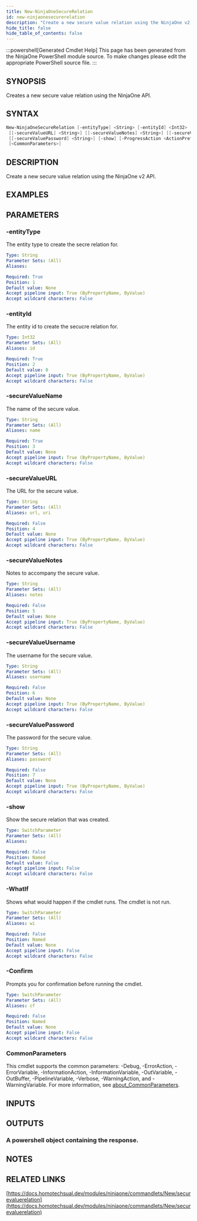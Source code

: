```yaml
---
title: New-NinjaOneSecureRelation
id: new-ninjaonesecurerelation
description: "Create a new secure value relation using the NinjaOne v2 API."
hide_title: false
hide_table_of_contents: false
---
```


:::powershell[Generated Cmdlet Help]
This page has been generated from the NinjaOne PowerShell module source. To make changes please edit the appropriate PowerShell source file.
:::

## SYNOPSIS

Creates a new secure value relation using the NinjaOne API.

## SYNTAX

```powershell
New-NinjaOneSecureRelation [-entityType] <String> [-entityId] <Int32> [-secureValueName] <String>
 [[-secureValueURL] <String>] [[-secureValueNotes] <String>] [[-secureValueUsername] <String>]
 [[-secureValuePassword] <String>] [-show] [-ProgressAction <ActionPreference>] [-WhatIf] [-Confirm]
 [<CommonParameters>]
```

## DESCRIPTION

Create a new secure value relation using the NinjaOne v2 API.

## EXAMPLES

## PARAMETERS

### -entityType

The entity type to create the secre relation for.

```yaml
Type: String
Parameter Sets: (All)
Aliases:

Required: True
Position: 1
Default value: None
Accept pipeline input: True (ByPropertyName, ByValue)
Accept wildcard characters: False
```

### -entityId

The entity id to create the secucre relation for.

```yaml
Type: Int32
Parameter Sets: (All)
Aliases: id

Required: True
Position: 2
Default value: 0
Accept pipeline input: True (ByPropertyName, ByValue)
Accept wildcard characters: False
```

### -secureValueName

The name of the secure value.

```yaml
Type: String
Parameter Sets: (All)
Aliases: name

Required: True
Position: 3
Default value: None
Accept pipeline input: True (ByPropertyName, ByValue)
Accept wildcard characters: False
```

### -secureValueURL

The URL for the secure value.

```yaml
Type: String
Parameter Sets: (All)
Aliases: url, uri

Required: False
Position: 4
Default value: None
Accept pipeline input: True (ByPropertyName, ByValue)
Accept wildcard characters: False
```

### -secureValueNotes

Notes to accompany the secure value.

```yaml
Type: String
Parameter Sets: (All)
Aliases: notes

Required: False
Position: 5
Default value: None
Accept pipeline input: True (ByPropertyName, ByValue)
Accept wildcard characters: False
```

### -secureValueUsername

The username for the secure value.

```yaml
Type: String
Parameter Sets: (All)
Aliases: username

Required: False
Position: 6
Default value: None
Accept pipeline input: True (ByPropertyName, ByValue)
Accept wildcard characters: False
```

### -secureValuePassword

The password for the secure value.

```yaml
Type: String
Parameter Sets: (All)
Aliases: password

Required: False
Position: 7
Default value: None
Accept pipeline input: True (ByPropertyName, ByValue)
Accept wildcard characters: False
```

### -show

Show the secure relation that was created.

```yaml
Type: SwitchParameter
Parameter Sets: (All)
Aliases:

Required: False
Position: Named
Default value: False
Accept pipeline input: False
Accept wildcard characters: False
```

### -WhatIf

Shows what would happen if the cmdlet runs.
The cmdlet is not run.

```yaml
Type: SwitchParameter
Parameter Sets: (All)
Aliases: wi

Required: False
Position: Named
Default value: None
Accept pipeline input: False
Accept wildcard characters: False
```

### -Confirm

Prompts you for confirmation before running the cmdlet.

```yaml
Type: SwitchParameter
Parameter Sets: (All)
Aliases: cf

Required: False
Position: Named
Default value: None
Accept pipeline input: False
Accept wildcard characters: False
```

### CommonParameters

This cmdlet supports the common parameters: -Debug, -ErrorAction, -ErrorVariable, -InformationAction, -InformationVariable, -OutVariable, -OutBuffer, -PipelineVariable, -Verbose, -WarningAction, and -WarningVariable. For more information, see [about_CommonParameters](http://go.microsoft.com/fwlink/?LinkID=113216).

## INPUTS


## OUTPUTS

### A powershell object containing the response.

## NOTES

## RELATED LINKS

[https://docs.homotechsual.dev/modules/ninjaone/commandlets/New/securevaluerelation](https://docs.homotechsual.dev/modules/ninjaone/commandlets/New/securevaluerelation)
